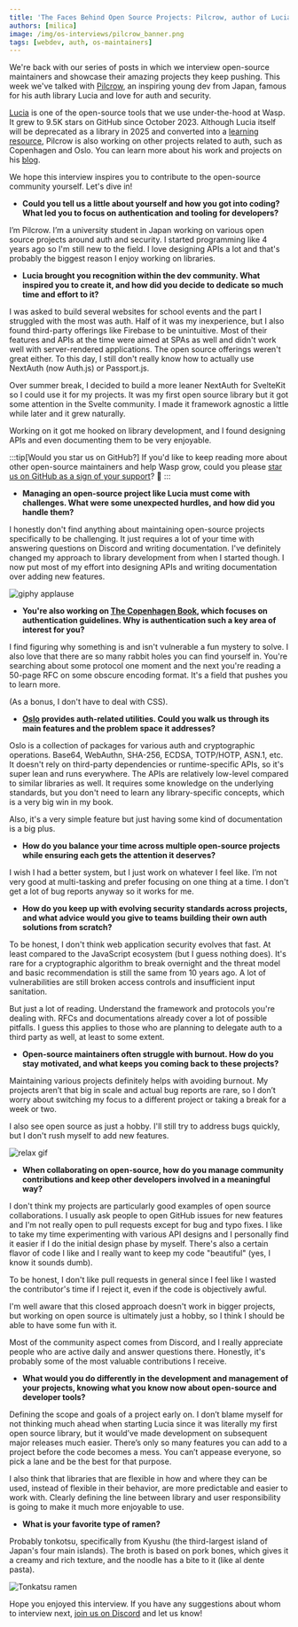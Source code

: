 ```yaml
---
title: 'The Faces Behind Open Source Projects: Pilcrow, author of Lucia Auth 🔒'
authors: [milica]
image: /img/os-interviews/pilcrow_banner.png
tags: [webdev, auth, os-maintainers]
---
```




We're back with our series of posts in which we interview open-source maintainers and showcase their amazing projects they keep pushing. This week we've talked with [Pilcrow](https://github.com/pilcrowonpaper), an inspiring young dev from Japan, famous for his auth library Lucia and love for auth and security.

[Lucia](https://github.com/lucia-auth/lucia) is one of the open-source tools that we use under-the-hood at Wasp. It grew to 9.5K stars on GitHub since October 2023. Although Lucia itself will be deprecated as a library in 2025 and converted into a [learning resource](https://github.com/lucia-auth/lucia/discussions/1714), Pilcrow is also working on other projects related to auth, such as Copenhagen and Oslo. You can learn more about his work and projects on his [blog](https://pilcrowonpaper.com/).

We hope this interview inspires you to contribute to the open-source community yourself. Let's dive in!

- **Could you tell us a little about yourself and how you got into coding? What led you to focus on authentication and tooling for developers?**

I’m Pilcrow. I’m a university student in Japan working on various open source projects around auth and security. I started programming like 4 years ago so I'm still new to the field. I love designing APIs a lot and that's probably the biggest reason I enjoy working on libraries.

- **Lucia brought you recognition within the dev community. What inspired you to create it, and how did you decide to dedicate so much time and effort to it?**

I was asked to build several websites for school events and the part I struggled with the most was auth. Half of it was my inexperience, but I also found third-party offerings like Firebase to be unintuitive. Most of their features and APIs at the time were aimed at SPAs as well and didn't work well with server-rendered applications. The open source offerings weren't great either. To this day, I still don't really know how to actually use NextAuth (now Auth.js) or Passport.js.

Over summer break, I decided to build a more leaner NextAuth for SvelteKit so I could use it for my projects. It was my first open source library but it got some attention in the Svelte community. I made it framework agnostic a little while later and it grew naturally.

Working on it got me hooked on library development, and I found designing APIs and even documenting them to be very enjoyable.

:::tip\[Would you star us on GitHub?]
If you'd like to keep reading more about other open-source maintainers and help Wasp grow, could you please [star us on GitHub as a sign of your support](https://github.com/wasp-lang/wasp)? 🙏
:::

- **Managing an open-source project like Lucia must come with challenges. What were some unexpected hurdles, and how did you handle them?**

I honestly don't find anything about maintaining open-source projects specifically to be challenging. It just requires a lot of your time with answering questions on Discord and writing documentation. I've definitely changed my approach to library development from when I started though. I now put most of my effort into designing APIs and writing documentation over adding new features.

![giphy applause](https://media.giphy.com/media/mGK1g88HZRa2FlKGbz/giphy.gif?cid=790b7611pf6oxpvnttw8a1ej43c0c8escbmkyvschhu7wr9f\&ep=v1_gifs_search\&rid=giphy.gif\&ct=g)

- **You're also working on [The Copenhagen Book](https://github.com/pilcrowonpaper/copenhagen), which focuses on authentication guidelines. Why is authentication such a key area of interest for you?**

I find figuring why something is and isn't vulnerable a fun mystery to solve. I also love that there are so many rabbit holes you can find yourself in. You're searching about some protocol one moment and the next you're reading a 50-page RFC on some obscure encoding format. It's a field that pushes you to learn more.

(As a bonus, I don't have to deal with CSS).

- **[Oslo](https://github.com/pilcrowonpaper/oslo) provides auth-related utilities. Could you walk us through its main features and the problem space it addresses?**

Oslo is a collection of packages for various auth and cryptographic operations. Base64, WebAuthn, SHA-256, ECDSA, TOTP/HOTP, ASN.1, etc. It doesn't rely on third-party dependencies or runtime-specific APIs, so it's super lean and runs everywhere. The APIs are relatively low-level compared to similar libraries as well. It requires some knowledge on the underlying standards, but you don't need to learn any library-specific concepts, which is a very big win in my book.

Also, it's a very simple feature but just having some kind of documentation is a big plus.

- **How do you balance your time across multiple open-source projects while ensuring each gets the attention it deserves?**

I wish I had a better system, but I just work on whatever I feel like. I’m not very good at multi-tasking and prefer focusing on one thing at a time. I don't get a lot of bug reports anyway so it works for me.

- **How do you keep up with evolving security standards across projects, and what advice would you give to teams building their own auth solutions from scratch?**

To be honest, I don't think web application security evolves that fast. At least compared to the JavaScript ecosystem (but I guess nothing does). It's rare for a cryptographic algorithm to break overnight and the threat model and basic recommendation is still the same from 10 years ago. A lot of vulnerabilities are still broken access controls and insufficient input sanitation.

But just a lot of reading. Understand the framework and protocols you're dealing with. RFCs and documentations already cover a lot of possible pitfalls. I guess this applies to those who are planning to delegate auth to a third party as well, at least to some extent.

- **Open-source maintainers often struggle with burnout. How do you stay motivated, and what keeps you coming back to these projects?**

Maintaining various projects definitely helps with avoiding burnout. My projects aren’t that big in scale and actual bug reports are rare, so I don’t worry about switching my focus to a different project or taking a break for a week or two.

I also see open source as just a hobby. I'll still try to address bugs quickly, but I don't rush myself to add new features.

![relax gif](https://i.giphy.com/media/v1.Y2lkPTc5MGI3NjExcWF3ZGRwNjFmYmVzanM0d3ZydzNjd2w5bTlxMWlqd294aWwzNmZzMiZlcD12MV9pbnRlcm5hbF9naWZfYnlfaWQmY3Q9Zw/q10hztkXiFFmhBbH2l/giphy.gif)

- **When collaborating on open-source, how do you manage community contributions and keep other developers involved in a meaningful way?**

I don't think my projects are particularly good examples of open source collaborations. I usually ask people to open GitHub issues for new features and I'm not really open to pull requests except for bug and typo fixes. I like to take my time experimenting with various API designs and I personally find it easier if I do the initial design phase by myself. There's also a certain flavor of code I like and I really want to keep my code "beautiful" (yes, I know it sounds dumb).

To be honest, I don't like pull requests in general since I feel like I wasted the contributor's time if I reject it, even if the code is objectively awful.

I'm well aware that this closed approach doesn't work in bigger projects, but working on open source is ultimately just a hobby, so I think I should be able to have some fun with it.

Most of the community aspect comes from Discord, and I really appreciate people who are active daily and answer questions there. Honestly, it's probably some of the most valuable contributions I receive.

- **What would you do differently in the development and management of your projects, knowing what you know now about open-source and developer tools?**

Defining the scope and goals of a project early on. I don’t blame myself for not thinking much ahead when starting Lucia since it was literally my first open source library, but it would’ve made development on subsequent major releases much easier. There’s only so many features you can add to a project before the code becomes a mess. You can’t appease everyone, so pick a lane and be the best for that purpose.

I also think that libraries that are flexible in how and where they can be used, instead of flexible in their behavior, are more predictable and easier to work with. Clearly defining the line between library and user responsibility is going to make it much more enjoyable to use.

- **What is your favorite type of ramen?**

Probably tonkotsu, specifically from Kyushu (the third-largest island of Japan's four main islands). The broth is based on pork bones, which gives it a creamy and rich texture, and the noodle has a bite to it (like al dente pasta).

![Tonkatsu ramen](https://prd-static.gltjp.com/glt/data/article/21000/20290/20230407_103858_503a919a_w1920.webp)

Hope you enjoyed this interview. If you have any suggestions about whom to interview next, [join us on Discord](https://discord.gg/TUeXksNqaH) and let us know!
